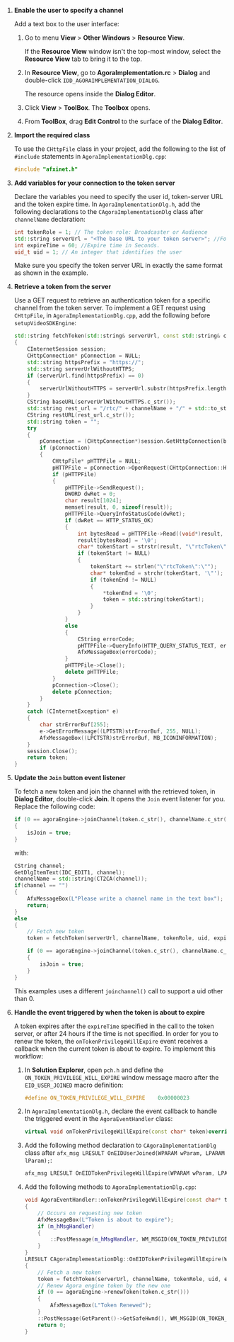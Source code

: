 1. **Enable the user to specify a channel**

    Add a text box to the user interface:

    1. Go to menu **View** > **Other Windows** > **Resource View**.
        
        If the **Resource View** window isn't the top-most window, select the **Resource View** tab to bring it to the top.

    1. In **Resource View**, go to **AgoraImplementation.rc** > **Dialog** and double-click `IDD_AGORAIMPLEMENTATION_DIALOG`.

        The resource opens inside the **Dialog Editor**. 
    
    1. Click **View** > **ToolBox**. The **Toolbox** opens.

    1. From **ToolBox**, drag **Edit Control** to the surface of the **Dialog Editor**.

1. **Import the required class**

    To use the `CHttpFile` class in your project, add the following to the list of `#include` statements in `AgoraImplementationDlg.cpp`:

    ```cpp
    #include "afxinet.h"
    ```
2. **Add variables for your connection to the token server**

    Declare the variables you need to specify the user id, token-server URL and the token expire time. In `AgoraImplementationDlg.h`, add the following declarations to the `CAgoraImplementationDlg` class after `channelName` declaration:

    ``` cpp
    int tokenRole = 1; // The token role: Broadcaster or Audience
	std::string serverUrl = "<The base URL to your token server>"; //For example, https://agora-token-service-production-92ff.up.railway.app"
	int expireTime = 60; //Expire time in Seconds.
	uid_t uid = 1; // An integer that identifies the user
    ```
    Make sure you specify the token server URL in exactly the same format as shown in the example.

4. **Retrieve a token from the server**

    Use a GET request to retrieve an authentication token for a specific channel from the token server. To implement a GET request using `CHttpFile`, in `AgoraImplementationDlg.cpp`, add the following before `setupVideoSDKEngine`:
        
    ```cpp
    std::string fetchToken(std::string& serverUrl, const std::string& channelName, int tokenRole, size_t uid, int expireTime) 
    {
        CInternetSession session;
        CHttpConnection* pConnection = NULL;
        std::string httpsPrefix = "https://";
        std::string serverUrlWithoutHTTPS;
        if (serverUrl.find(httpsPrefix) == 0) 
        {
            serverUrlWithoutHTTPS = serverUrl.substr(httpsPrefix.length());
        }
        CString baseURL(serverUrlWithoutHTTPS.c_str());
        std::string rest_url = "/rtc/" + channelName + "/" + std::to_string(tokenRole) + "/uid/" + std::to_string(uid) + "/?expiry=" + std::to_string(expireTime);
        CString restURL(rest_url.c_str());
        std::string token = "";
        try 
        {
            pConnection = (CHttpConnection*)session.GetHttpConnection(baseURL, (INTERNET_PORT)INTERNET_DEFAULT_HTTP_PORT);
            if (pConnection) 
            {
                CHttpFile* pHTTPFile = NULL;
                pHTTPFile = pConnection->OpenRequest(CHttpConnection::HTTP_VERB_GET, restURL);
                if (pHTTPFile)
                {
                    pHTTPFile->SendRequest();
                    DWORD dwRet = 0;
                    char result[1024];
                    memset(result, 0, sizeof(result));
                    pHTTPFile->QueryInfoStatusCode(dwRet);
                    if (dwRet == HTTP_STATUS_OK) 
                    {
                        int bytesRead = pHTTPFile->Read((void*)result, 1024);
                        result[bytesRead] = '\0';
                        char* tokenStart = strstr(result, "\"rtcToken\":\"");
                        if (tokenStart != NULL) 
                        {
                            tokenStart += strlen("\"rtcToken\":\"");
                            char* tokenEnd = strchr(tokenStart, '\"');
                            if (tokenEnd != NULL) 
                            {
                                *tokenEnd = '\0';
                                token = std::string(tokenStart);
                            }
                        }
                    }
                    else 
                    {
                        CString errorCode;
                        pHTTPFile->QueryInfo(HTTP_QUERY_STATUS_TEXT, errorCode);    // Status String - eg OK, Not Found
                        AfxMessageBox(errorCode);
                    }
                    pHTTPFile->Close();
                    delete pHTTPFile;
                }
                pConnection->Close();
                delete pConnection;
            }
        }
        catch (CInternetException* e) 
        {
            char strErrorBuf[255];
            e->GetErrorMessage((LPTSTR)strErrorBuf, 255, NULL);
            AfxMessageBox((LPCTSTR)strErrorBuf, MB_ICONINFORMATION);
        }
        session.Close();
        return token;
    }
    ```
5. **Update the `Join` button event listener**

    To fetch a new token and join the channel with the retrieved token, in **Dialog Editor**, double-click **Join**. It opens the `Join` event listener for you. Replace the following code:

    ```cpp
    if (0 == agoraEngine->joinChannel(token.c_str(), channelName.c_str(), 0, NULL))
    {
        isJoin = true;
    }
    ```

    with:

    ```cpp
    CString channel;
	GetDlgItemText(IDC_EDIT1, channel);
	channelName = std::string(CT2CA(channel));
	if(channel == "")
	{
		AfxMessageBox(L"Please write a channel name in the text box");
		return;
	}
	else
	{
		// Fetch new token 
		token = fetchToken(serverUrl, channelName, tokenRole, uid, expireTime);

		if (0 == agoraEngine->joinChannel(token.c_str(), channelName.c_str(), NULL, uid))
		{
			isJoin = true;
		}
	}
    ```
    This examples uses a different `joinchannel()` call to support a uid other than 0.

7. **Handle the event triggered by <Vg k="AGORA_BACKEND" /> when the token is about to expire**

    A token expires after the `expireTime` specified in the call to the token server, or after 24 hours if the time
    is not specified. In order for you to renew the token, the `onTokenPrivilegeWillExpire` event receives a callback
    when the current token is about to expire. To implement this workflow:

      1. In **Solution Explorer**, open `pch.h` and define the `ON_TOKEN_PRIVILEGE_WILL_EXPIRE` window message
 macro after the `EID_USER_JOINED` macro definition:

          ```cpp
          #define ON_TOKEN_PRIVILEGE_WILL_EXPIRE	0x00000023
          ```

      2. In `AgoraImplementationDlg.h`, declare the event callback to handle the triggered event in the `AgoraEventHandler` class:

          ```cpp
          virtual void onTokenPrivilegeWillExpire(const char* token)override;
          ```

      3. Add the following method declaration to `CAgoraImplementationDlg` class after `afx_msg LRESULT OnEIDUserJoined(WPARAM wParam, LPARAM lParam);`:

          ```cpp
          afx_msg LRESULT OnEIDTokenPrivilegeWillExpire(WPARAM wParam, LPARAM lParam);
          ```
      4. Add the following methods to `AgoraImplementationDlg.cpp`:

          ```cpp
          void AgoraEventHandler::onTokenPrivilegeWillExpire(const char* token)
          {
              // Occurs on requesting new token
              AfxMessageBox(L"Token is about to expire");
              if (m_hMsgHandler)
              {
                  ::PostMessage(m_hMsgHandler, WM_MSGID(ON_TOKEN_PRIVILEGE_WILL_EXPIRE), (WPARAM)token, NULL);
              }
          }
          LRESULT CAgoraImplementationDlg::OnEIDTokenPrivilegeWillExpire(WPARAM wParam, LPARAM lParam)
          {
              // Fetch a new token
              token = fetchToken(serverUrl, channelName, tokenRole, uid, expireTime);
              // Renew Agora engine token by the new one
              if (0 == agoraEngine->renewToken(token.c_str()))
              {
                  AfxMessageBox(L"Token Renewed");
              }
              ::PostMessage(GetParent()->GetSafeHwnd(), WM_MSGID(ON_TOKEN_PRIVILEGE_WILL_EXPIRE), TRUE, 0);
              return 0;
          }
          ```
